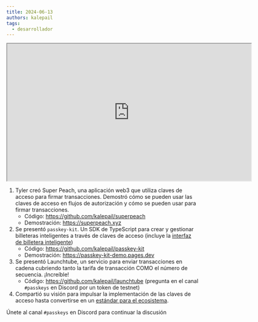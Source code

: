 ```yaml
---
title: 2024-06-13
authors: kalepail
tags:
  - desarrollador
---
```


<iframe
  src="https://drive.google.com/file/d/1goVLHLJWWwRy1xgBpJa4VF1y9axrlIqA/preview"
  width="640"
  height="360"
  allow="autoplay"
></iframe>

1. Tyler creó Super Peach, una aplicación web3 que utiliza claves de acceso para firmar transacciones. Demostró cómo se pueden usar las claves de acceso en flujos de autorización y cómo se pueden usar para firmar transacciones.
   - Código: https://github.com/kalepail/superpeach
   - Demostración: https://superpeach.xyz
2. Se presentó `passkey-kit`. Un SDK de TypeScript para crear y gestionar billeteras inteligentes a través de claves de acceso (incluye la [interfaz de billetera inteligente](https://github.com/kalepail/passkey-kit/tree/main/contracts))
   - Código: https://github.com/kalepail/passkey-kit
   - Demostración: https://passkey-kit-demo.pages.dev
3. Se presentó Launchtube, un servicio para enviar transacciones en cadena cubriendo tanto la tarifa de transacción COMO el número de secuencia. ¡Increíble!
   - Código: https://github.com/kalepail/launchtube (pregunta en el canal `#passkeys` en Discord por un token de testnet)
4. Compartió su visión para impulsar la implementación de las claves de acceso hasta convertirse en un [estándar para el ecosistema](https://docs.google.com/document/d/1c_Wom6eK1UpC3E7VuQZfOBCLc2d5lvqAhMN7VPieMBQ/edit).

Únete al canal `#passkeys` en Discord para continuar la discusión
